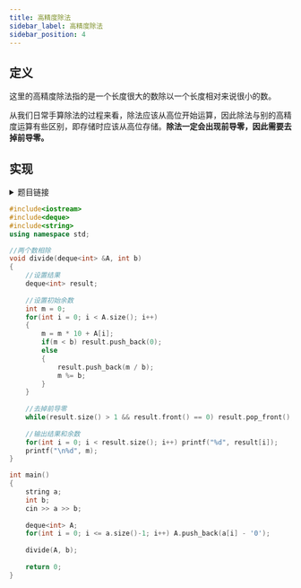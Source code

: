 ```yaml
---
title: 高精度除法
sidebar_label: 高精度除法
sidebar_position: 4
---
```


## 定义

这里的高精度除法指的是一个长度很大的数除以一个长度相对来说很小的数。

从我们日常手算除法的过程来看，除法应该从高位开始运算，因此除法与别的高精度运算有些区别，即存储时应该从高位存储。**除法一定会出现前导零，因此需要去掉前导零。**

## 实现
<details>
<summary> 题目链接 </summary>
<p>

[**Acwing链接**](https://www.acwing.com/problem/content/description/796/)

</p>
</details>

```cpp
#include<iostream>
#include<deque>
#include<string>
using namespace std;

//两个数相除
void divide(deque<int> &A, int b)
{
    //设置结果
    deque<int> result;
    
    //设置初始余数
    int m = 0;
    for(int i = 0; i < A.size(); i++)
    {
        m = m * 10 + A[i];
        if(m < b) result.push_back(0);
        else 
        {
            result.push_back(m / b);
            m %= b;
        }
    }
    
    //去掉前导零
    while(result.size() > 1 && result.front() == 0) result.pop_front();
    
    //输出结果和余数
    for(int i = 0; i < result.size(); i++) printf("%d", result[i]);
    printf("\n%d", m);
}

int main()
{
    string a;
    int b;
    cin >> a >> b;
    
    deque<int> A;
    for(int i = 0; i <= a.size()-1; i++) A.push_back(a[i] - '0');
    
    divide(A, b);
    
    return 0;
}
```